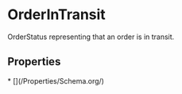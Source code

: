  
# OrderInTransit

OrderStatus representing that an order is in transit.

## Properties

<Grid>
* [](/Properties/Schema.org/)
</Grid>

